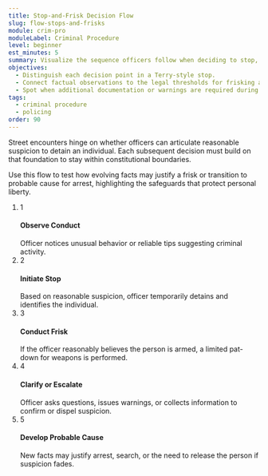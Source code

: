 ```yaml
---
title: Stop-and-Frisk Decision Flow
slug: flow-stops-and-frisks
module: crim-pro
moduleLabel: Criminal Procedure
level: beginner
est_minutes: 5
summary: Visualize the sequence officers follow when deciding to stop, frisk, or escalate encounters on the street.
objectives:
  - Distinguish each decision point in a Terry-style stop.
  - Connect factual observations to the legal thresholds for frisking and arresting.
  - Spot when additional documentation or warnings are required during the encounter.
tags:
  - criminal procedure
  - policing
order: 90
---
```

Street encounters hinge on whether officers can articulate <Term>reasonable suspicion</Term> to detain an individual. Each subsequent decision must build on that foundation to stay within constitutional boundaries.

Use this flow to test how evolving facts may justify a frisk or transition to <Term>probable cause</Term> for arrest, highlighting the safeguards that protect personal liberty.

<section className="not-prose mt-8 rounded-2xl border border-border bg-card p-6 shadow-subtle">
  <ol className="space-y-6">
    <li className="flex gap-4">
      <span className="flex h-8 w-8 shrink-0 items-center justify-center rounded-full bg-accent text-sm font-semibold text-accent-foreground">1</span>
      <div className="space-y-2">
        <h4 className="text-base font-semibold text-foreground">Observe Conduct</h4>
        <div className="text-sm text-foreground/90">Officer notices unusual behavior or reliable tips suggesting criminal activity.</div>
      </div>
    </li>
    <li className="flex gap-4">
      <span className="flex h-8 w-8 shrink-0 items-center justify-center rounded-full bg-accent text-sm font-semibold text-accent-foreground">2</span>
      <div className="space-y-2">
        <h4 className="text-base font-semibold text-foreground">Initiate Stop</h4>
        <div className="text-sm text-foreground/90">Based on reasonable suspicion, officer temporarily detains and identifies the individual.</div>
      </div>
    </li>
    <li className="flex gap-4">
      <span className="flex h-8 w-8 shrink-0 items-center justify-center rounded-full bg-accent text-sm font-semibold text-accent-foreground">3</span>
      <div className="space-y-2">
        <h4 className="text-base font-semibold text-foreground">Conduct Frisk</h4>
        <div className="text-sm text-foreground/90">If the officer reasonably believes the person is armed, a limited pat-down for weapons is performed.</div>
      </div>
    </li>
    <li className="flex gap-4">
      <span className="flex h-8 w-8 shrink-0 items-center justify-center rounded-full bg-accent text-sm font-semibold text-accent-foreground">4</span>
      <div className="space-y-2">
        <h4 className="text-base font-semibold text-foreground">Clarify or Escalate</h4>
        <div className="text-sm text-foreground/90">Officer asks questions, issues warnings, or collects information to confirm or dispel suspicion.</div>
      </div>
    </li>
    <li className="flex gap-4">
      <span className="flex h-8 w-8 shrink-0 items-center justify-center rounded-full bg-accent text-sm font-semibold text-accent-foreground">5</span>
      <div className="space-y-2">
        <h4 className="text-base font-semibold text-foreground">Develop Probable Cause</h4>
        <div className="text-sm text-foreground/90">New facts may justify arrest, search, or the need to release the person if suspicion fades.</div>
      </div>
    </li>
  </ol>
</section>
